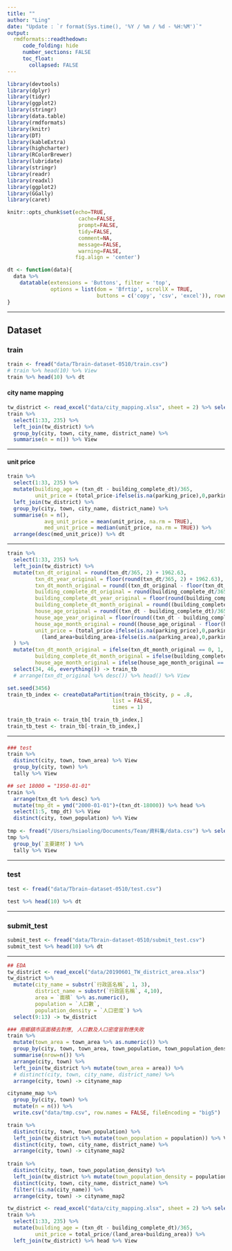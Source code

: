 ```yaml
---
title: ""
author: "Ling"
date: "Update : `r format(Sys.time(), '%Y / %m / %d - %H:%M')`"
output:
  rmdformats::readthedown:
     code_folding: hide
     number_sections: FALSE
     toc_float:
       collapsed: FALSE
---
```


```r
library(devtools)
library(dplyr)
library(tidyr)
library(ggplot2)
library(stringr)
library(data.table)
library(rmdformats)
library(knitr)
library(DT)
library(kableExtra)
library(highcharter)
library(RColorBrewer)
library(lubridate)
library(stringr)
library(readr)
library(readxl)
library(ggplot2)
library(GGally)
library(caret)

knitr::opts_chunk$set(echo=TRUE,
                       cache=FALSE,
                       prompt=FALSE,
                       tidy=FALSE,
                       comment=NA,
                       message=FALSE,
                       warning=FALSE,
                      fig.align = 'center')

dt <- function(data){
  data %>% 
    datatable(extensions = 'Buttons', filter = 'top',
              options = list(dom = 'Bfrtip', scrollX = TRUE,
                             buttons = c('copy', 'csv', 'excel')), rownames = FALSE)
}
```

---

## Dataset {.tabset}

### train
```r
train <- fread("data/Tbrain-dataset-0510/train.csv")
# train %>% head(10) %>% View
train %>% head(10) %>% dt
```


#### city name mapping
```r
tw_district <- read_excel("data/city_mapping.xlsx", sheet = 2) %>% select(-5)
train %>% 
  select(1:33, 235) %>% 
  left_join(tw_district) %>% 
  group_by(city, town, city_name, district_name) %>% 
  summarise(n = n()) %>% View
```


---

#### unit price

```r
train %>% 
  select(1:33, 235) %>% 
  mutate(building_age = (txn_dt - building_complete_dt)/365,
         unit_price = (total_price-ifelse(is.na(parking_price),0,parking_price))/(land_area+building_area-ifelse(is.na(parking_area),0,parking_area))) %>% 
  left_join(tw_district) %>% 
  group_by(city, town, city_name, district_name) %>% 
  summarise(n = n(),
            avg_unit_price = mean(unit_price, na.rm = TRUE),
            med_unit_price = median(unit_price, na.rm = TRUE)) %>% 
  arrange(desc(med_unit_price)) %>% dt
```

---

```r
train %>% 
  select(1:33, 235) %>% 
  left_join(tw_district) %>% 
  mutate(txn_dt_original = round(txn_dt/365, 2) + 1962.63,
         txn_dt_year_original = floor(round(txn_dt/365, 2) + 1962.63),
         txn_dt_month_original = round((txn_dt_original - floor(txn_dt_original))*12, 0),
         building_complete_dt_original = round(building_complete_dt/365, 2) + 1962.63,
         building_complete_dt_year_original = floor(round(building_complete_dt/365, 2) + 1962.63),
         building_complete_dt_month_original = round((building_complete_dt_original - floor(building_complete_dt_original))*12, 0),
         house_age_original = round((txn_dt - building_complete_dt)/365, 2),
         house_age_year_original = floor(round((txn_dt - building_complete_dt)/365, 2)),
         house_age_month_original = round((house_age_original - floor(house_age_original))*12, 0),
         unit_price = (total_price-ifelse(is.na(parking_price),0,parking_price))/
           (land_area+building_area-ifelse(is.na(parking_area),0,parking_area))
  ) %>% 
  mutate(txn_dt_month_original = ifelse(txn_dt_month_original == 0, 1, txn_dt_month_original),
         building_complete_dt_month_original = ifelse(building_complete_dt_month_original == 0, 1, building_complete_dt_month_original),
         house_age_month_original = ifelse(house_age_month_original == 0, 1, house_age_month_original)) %>% 
  select(34, 46, everything()) -> train_tb
  # arrange(txn_dt_original %>% desc()) %>% head() %>% View

set.seed(3456)
train_tb_index <- createDataPartition(train_tb$city, p = .8, 
                                  list = FALSE, 
                                  times = 1)

train_tb_train <- train_tb[ train_tb_index,]
train_tb_test <- train_tb[-train_tb_index,]


```


---

#### 

```r
### test
train %>% 
  distinct(city, town, town_area) %>% View
  group_by(city, town) %>% 
  tally %>% View

## set 18000 = "1950-01-01"
train %>% 
  arrange(txn_dt %>% desc) %>% 
  mutate(tmp_dt = ymd("2000-01-01")+(txn_dt-18000)) %>% head %>% 
  select(1:5, tmp_dt) %>% View
  distinct(city, town_population) %>% View
  
tmp <- fread("/Users/hsiaoling/Documents/Team/資料集/data.csv") %>% select(-1)
tmp %>% 
  group_by(`主要建材`) %>% 
  tally %>% View
```


---

### test
```r
test <- fread("data/Tbrain-dataset-0510/test.csv")

test %>% head(10) %>% dt
```

---

### submit_test
```r
submit_test <- fread("data/Tbrain-dataset-0510/submit_test.csv")
submit_test %>% head(10) %>% dt
```


---


```r
## EDA
tw_district <- read_excel("data/20190601_TW_district_area.xlsx")
tw_district %>% 
  mutate(city_name = substr(`行政區名稱`, 1, 3),
         district_name = substr(`行政區名稱`, 4,10),
         area = `面積` %>% as.numeric(),
         population = `人口數`,
         population_density = `人口密度`) %>% 
  select(9:13) -> tw_district

### 用鄉鎮市區面積去對應, 人口數及人口密度皆對應失敗
train %>% 
  mutate(town_area = town_area %>% as.numeric()) %>% 
  group_by(city, town, town_area, town_population, town_population_density) %>% 
  summarise(nrow=n()) %>% 
  arrange(city, town) %>% 
  left_join(tw_district %>% mutate(town_area = area)) %>% 
  # distinct(city, town, city_name, district_name) %>% 
  arrange(city, town) -> cityname_map

cityname_map %>% 
  group_by(city, town) %>% 
  mutate(n = n()) %>% 
  write.csv("data/tmp.csv", row.names = FALSE, fileEncoding = "big5")

train %>% 
  distinct(city, town, town_population) %>% 
  left_join(tw_district %>% mutate(town_population = population)) %>% View
  distinct(city, town, city_name, district_name) %>% 
  arrange(city, town) -> cityname_map2
  
train %>% 
  distinct(city, town, town_population_density) %>% 
  left_join(tw_district %>% mutate(town_population_density = population_density)) %>% 
  distinct(city, town, city_name, district_name) %>% 
  filter(!is.na(city_name)) %>% 
  arrange(city, town) -> cityname_map2

tw_district <- read_excel("data/city_mapping.xlsx", sheet = 2) %>% select(-5)
train %>% 
  select(1:33, 235) %>% 
  mutate(building_age = (txn_dt - building_complete_dt)/365,
         unit_price = total_price/(land_area+building_area)) %>% 
  left_join(tw_district) %>% head %>% View
```


